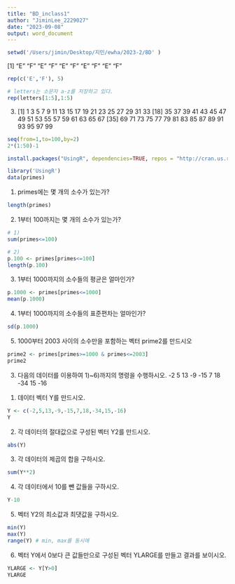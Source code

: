```yaml
---
title: "BD_inclass1"
author: "JiminLee_2229027"
date: "2023-09-08"
output: word_document
---
```

```r
setwd('/Users/jimin/Desktop/지민/ewha/2023-2/BD' )
```

[1] "E" "F" "E" "F" "E" "F" "E" "F" "E" "F"
```r
rep(c('E','F'), 5)
```


```r
# letters는 소문자 a-z를 저장하고 있다. 
rep(letters[1:5],1:5)
```
3)
[1] 1 3 5 7 9 11 13 15 17 19 21 23 25 27 29 31 33
[18] 35 37 39 41 43 45 47 49 51 53 55 57 59 61 63 65 67
[35] 69 71 73 75 77 79 81 83 85 87 89 91 93 95 97 99 
```r
seq(from=1,to=100,by=2)
2*(1:50)-1
```

```r
install.packages("UsingR", dependencies=TRUE, repos = "http://cran.us.r-project.org")
```

```r
library('UsingR')
data(primes)
```
1) primes에는 몇 개의 소수가 있는가?
```r
length(primes)
```
2) 1부터 100까지는 몇 개의 소수가 있는가?
```r
# 1)
sum(primes<=100)

# 2)
p.100 <- primes[primes<=100]
length(p.100)
```

3) 1부터 1000까지의 소수들의 평균은 얼마인가?
```r
p.1000 <- primes[primes<=1000]
mean(p.1000)
```

4) 1부터 1000까지의 소수들의 표준편차는 얼마인가?
```r
sd(p.1000)
```

5) 1000부터 2003 사이의 소수만을 포함하는 벡터 prime2를 만드시오
```r
prime2 <- primes[primes>=1000 & primes<=2003]
prime2
```
3. 다음의 데이터를 이용하여 1)~6)까지의 명령을 수행하시오.
-2 5 13 -9 -15 7 18 -34 15 -16
1) 데이터 벡터 Y를 만드시오.
```r
Y <- c(-2,5,13,-9,-15,7,18,-34,15,-16)
Y
```
2) 각 데이터의 절대값으로 구성된 벡터 Y2를 만드시오.
```r
abs(Y)
```

3) 각 데이터의 제곱의 합을 구하시오.
```r
sum(Y**2)
```

4) 각 데이터에서 10를 뺀 값들을 구하시오.
```r
Y-10
```

5) 벡터 Y2의 최소값과 최댓값을 구하시오.
```r
min(Y)
max(Y)
range(Y) # min, max를 동시에 
```

6) 벡터 Y에서 0보다 큰 값들만으로 구성된 벡터 YLARGE를 만들고 결과를 보이시오.
```r
YLARGE <- Y[Y>0]
YLARGE
```
